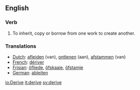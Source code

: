 ==English==
=== Verb ===
#To inherit, copy or borrow from one work to create another.

===Translations===
*[[Dutch]]: [[afleiden]] (van), [[ontlenen]] (aan), [[afstammen]] (van)
*[[French]]: [[dériver]]
*[[Frisian]]: [[ôfliede]], [[ôfskaaie]], [[ôfstamje]]
*[[German]]: [[ableiten]]

[[io:Derive]]
[[it:derive]]
[[sv:derive]]